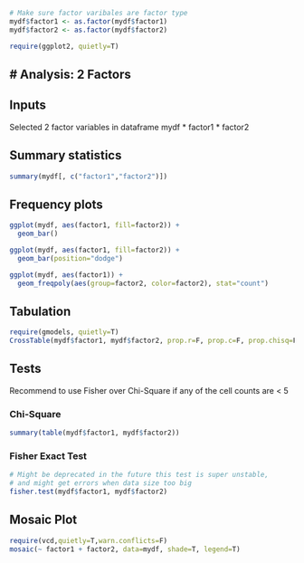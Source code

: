 ```r
# Make sure factor varibales are factor type
mydf$factor1 <- as.factor(mydf$factor1)
mydf$factor2 <- as.factor(mydf$factor2)
```


```r
require(ggplot2, quietly=T)
```

# Analysis: 2 Factors
---

## Inputs

Selected 2 factor variables in dataframe mydf
* factor1
* factor2

## Summary statistics

```r
summary(mydf[, c("factor1","factor2")])
```

## Frequency plots

```r
ggplot(mydf, aes(factor1, fill=factor2)) + 
  geom_bar()
```

```r
ggplot(mydf, aes(factor1, fill=factor2)) + 
  geom_bar(position="dodge")
```

```r
ggplot(mydf, aes(factor1)) + 
  geom_freqpoly(aes(group=factor2, color=factor2), stat="count")
```


## Tabulation

```r
require(gmodels, quietly=T)
CrossTable(mydf$factor1, mydf$factor2, prop.r=F, prop.c=F, prop.chisq=F)
```

## Tests

Recommend to use Fisher over Chi-Square if any of the cell counts are < 5

### Chi-Square

```r
summary(table(mydf$factor1, mydf$factor2))
```

### Fisher Exact Test

```r
# Might be deprecated in the future this test is super unstable, 
# and might get errors when data size too big
fisher.test(mydf$factor1, mydf$factor2)
```

## Mosaic Plot

```r
require(vcd,quietly=T,warn.conflicts=F)
mosaic(~ factor1 + factor2, data=mydf, shade=T, legend=T)
```
